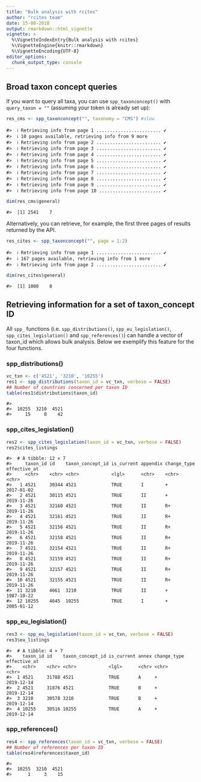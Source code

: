 ```yaml
---
title: "Bulk analysis with rcites"
author: "rcites team"
date: 15-08-2018
output: rmarkdown::html_vignette
vignette: >
  %\VignetteIndexEntry{Bulk analysis with rcites}
  %\VignetteEngine{knitr::rmarkdown}
  %\VignetteEncoding{UTF-8}
editor_options:
  chunk_output_type: console
---
```





## Broad taxon concept queries

If you want to query all taxa, you can use `spp_taxonconcept()` with
`query_taxon = ""` (assuming your token is already set up):


```r
res_cms <- spp_taxonconcept("", taxonomy = "CMS") #slow
```

```
#>  ℹ Retrieving info from page 1 ........................ ✔
#>  ℹ 10 pages available, retrieving info from 9 more
#>  ℹ Retrieving info from page 2 ........................ ✔
#>  ℹ Retrieving info from page 3 ........................ ✔
#>  ℹ Retrieving info from page 4 ........................ ✔
#>  ℹ Retrieving info from page 5 ........................ ✔
#>  ℹ Retrieving info from page 6 ........................ ✔
#>  ℹ Retrieving info from page 7 ........................ ✔
#>  ℹ Retrieving info from page 8 ........................ ✔
#>  ℹ Retrieving info from page 9 ........................ ✔
#>  ℹ Retrieving info from page 10 ....................... ✔
```

```r
dim(res_cms$general)
```

```
#>  [1] 2541    7
```

Alternatively, you can retrieve, for example, the first three pages of results
returned by the API.


```r
res_cites <- spp_taxonconcept("", page = 1:2)
```

```
#>  ℹ Retrieving info from page 1 ........................ ✔
#>  ℹ 167 pages available, retrieving info from 1 more
#>  ℹ Retrieving info from page 2 ........................ ✔
```

```r
dim(res_cites$general)
```

```
#>  [1] 1000    8
```

## Retrieving information for a set of taxon_concept ID

All `spp_` functions (i.e. `spp_distributions()`, `spp_eu_legislation()`,
`spp_cites_legislation()` and `spp_references()`) can handle a vector of
taxon_id which allows bulk analysis.
Below we exemplify this feature for the four functions.

### spp_distributions()


```r
vc_txn <- c('4521', '3210', '10255')
res1 <- spp_distributions(taxon_id = vc_txn, verbose = FALSE)
## Number of countries concerned per taxon ID
table(res1$distributions$taxon_id)
```

```
#>  
#>  10255  3210  4521 
#>     15     8    42
```



### spp_cites_legislation()


```r
res2 <- spp_cites_legislation(taxon_id = vc_txn, verbose = FALSE)
res2$cites_listings
```

```
#>  # A tibble: 12 × 7
#>     taxon_id id    taxon_concept_id is_current appendix change_type effective_at
#>     <chr>    <chr> <chr>            <lgl>      <chr>    <chr>       <chr>       
#>   1 4521     30344 4521             TRUE       I        +           2017-01-02  
#>   2 4521     30115 4521             TRUE       II       +           2019-11-26  
#>   3 4521     32160 4521             TRUE       II       R+          2019-11-26  
#>   4 4521     32161 4521             TRUE       II       R+          2019-11-26  
#>   5 4521     32156 4521             TRUE       II       R+          2019-11-26  
#>   6 4521     32158 4521             TRUE       II       R+          2019-11-26  
#>   7 4521     32154 4521             TRUE       II       R+          2019-11-26  
#>   8 4521     32159 4521             TRUE       II       R+          2019-11-26  
#>   9 4521     32157 4521             TRUE       II       R+          2019-11-26  
#>  10 4521     32155 4521             TRUE       II       R+          2019-11-26  
#>  11 3210     4661  3210             TRUE       II       +           1987-10-22  
#>  12 10255    4645  10255            TRUE       I        +           2005-01-12
```

### spp_eu_legislation()




```r
res3 <- spp_eu_legislation(taxon_id = vc_txn, verbose = FALSE)
res3$eu_listings
```

```
#>  # A tibble: 4 × 7
#>    taxon_id id    taxon_concept_id is_current annex change_type effective_at
#>    <chr>    <chr> <chr>            <lgl>      <chr> <chr>       <chr>       
#>  1 4521     31788 4521             TRUE       A     +           2019-12-14  
#>  2 4521     31876 4521             TRUE       B     +           2019-12-14  
#>  3 3210     30578 3210             TRUE       B     +           2019-12-14  
#>  4 10255    30516 10255            TRUE       A     +           2019-12-14
```


### spp_references()




```r
res4 <- spp_references(taxon_id = vc_txn, verbose = FALSE)
## Number of references per taxon ID
table(res4$references$taxon_id)
```

```
#>  
#>  10255  3210  4521 
#>      1     3    15
```
